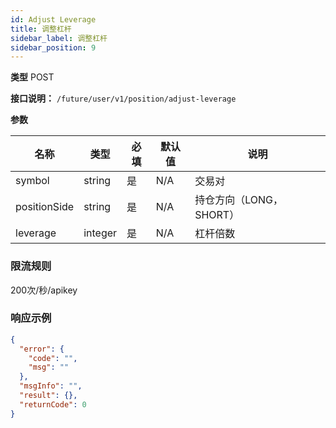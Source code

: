 ```yaml
---
id: Adjust Leverage
title: 调整杠杆
sidebar_label: 调整杠杆
sidebar_position: 9
---
```


**类型** POST

**接口说明：** `/future/user/v1/position/adjust-leverage`

**参数**

| 名称         | 类型    | 必填 | 默认值 | 说明                        |
| ------------ | ------- | ---- | ------ | --------------------------- |
| symbol       | string  | 是   | N/A    | 交易对                      |
| positionSide | string  | 是   | N/A    | 持仓方向（LONG，SHORT）     |
| leverage     | integer | 是   | N/A    | 杠杆倍数                    |

### 限流规则

200次/秒/apikey

### 响应示例

```json title="响应"
{
  "error": {
    "code": "",
    "msg": ""
  },
  "msgInfo": "",
  "result": {},
  "returnCode": 0
}
```